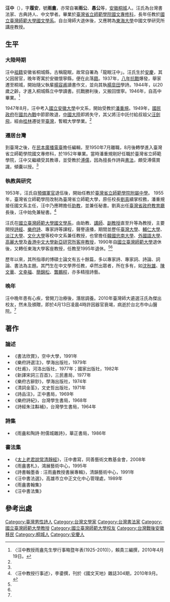 {{otheruses|汪中}}
'''汪中'''（{{bd|1925年|6月10日|2010年|4月13日|catIdx=Wang汪中}}），字'''履安'''，號'''雨盦'''，亦常自署'''雨公'''、'''愚公'''等，[[安徽|安徽]][[桐城|桐城]]人。汪氏為台灣書法家、古典詩人、中文學者。畢業於[[臺灣省立師範學院|臺灣省立師範學院]][[國立台灣師範大學文學院|國文專修科]]，長年任教於[[國立臺灣師範大學|國立臺灣師範大學]][[國立台灣師範大學文學院|國文學系]]。自台灣師大退休後，又應聘為[[東海大學_(台灣)|東海大學]]中國文學研究所講座教授。

==生平==
===大陸時期===
汪中[[祖籍|祖籍]]安徽省桐城縣，古稱龍眠，故常自署為「龍眠汪中」。汪氏生於[[安慶|安慶]]，其父因居官，晚年寄寓於安徽懷寧縣，便在此落[[籍貫|籍]]。1937年，[[八年抗戰|八年抗戰]]爆發，舉家遷至桐城，開始隨父執輩[[楊容甫|楊容甫]]讀書作文，並向其執[[楊皐田|楊皐田]]學詩。1944年，以20歲之齡，才進入桐城縣立中學讀書。抗戰勝利後，又搬回懷寧。1946年，自高中畢業。<ref name="賴1">〈汪中教授雨盦先生學行事略暨年表(1925-2010)〉，賴貴三編撰，2010年4月19日。</ref>

1947年8月，汪中考入[[國立安徽大學|國立安徽大學]]中文系，開始受教於[[潘重規|潘重規]]。1949年，[[國民政府|國民政府]]在[[國共內戰|國共內戰]]中節節敗退，[[中國大陸|中國大陸]]即將失守，其父將汪中託付給叔祖父[[汪劍飛|汪劍飛]]，經由[[桂林|桂林]]遷徙至[[臺灣|臺灣]]，暫輟大學學業。<ref name="賴1" />

===遷居台灣===
到臺灣之後，在[[民本廣播電臺|民本廣播電臺]]擔任編輯，至1950年7月離職，8月後轉學進入臺灣省立師範學院國文專修科，於1952年畢業。當時潘重規剛好任職於臺灣省立師範學院，汪中又繼續受其教導，並受教於[[溥儒|溥儒]]，因為擅長作詩與[[書法|書法]]，頗受溥儒賞識，傾囊以授。<ref name="賴1" />

===執教與研究===

1953年，汪氏自[[預備軍官|預備軍官]]退伍後，開始任教於[[國立臺灣師範大學附屬高級中學|臺灣省立師範學院附屬中學]]。
1955年，臺灣省立師範學院改制為臺灣省立師範大學，原任校長[[劉真|劉真]]續掌校務，潘重規接任國文系主任，汪中乃應聘擔任[[助教|助教]]，並兼任秘書。劉真出任[[臺灣省政府|臺灣省政府]][[教育廳|教育廳]]長後，汪中始免兼秘書。<ref name="鍌1">〈汪中教授行事述〉，李鍌撰，刊於《國文天地》雜誌304期，2010年9月。</ref>

汪氏在[[國立臺灣師範大學|國立臺灣師範大學]][[國立台灣師範大學文學院|國文學系]]，由助教、[[講師|講師]]、[[副教授|副教授]]直至升等為教授，主要開授[[詩經|詩經]]、[[樂府詩|樂府詩]]、專家詩等課程，聲譽遠播，期間並歷任[[臺灣大學|臺灣大學]]、[[輔仁大學|輔仁大學]]、[[淡江大學|淡江大學]]、[[文化大學|文化大學]]等校中文系兼任教授，也曾擔任[[韓國|韓國]][[忠南大學|忠南大學]]、[[外國語大學|外國語大學]]、[[高麗大學|高麗大學]]及[[香港|香港]][[中文大學|中文大學]][[新亞研究所|新亞研究所]][[客座教授|客座教授]]，1990年自[[國立臺灣師範大學|國立臺灣師範大學]]退休後，又轉任東海大學客座教授，任教至1995年退休。<ref name="賴1" /><ref name="鍌1" />

歷年以來，其所指導的博碩士論文有五十餘篇，多以專家詩、專家詞、詩論、詞論、書法為主題。其門生在中文學界任教，卓然出眾者，所在多有，如[[沈秋雄|沈秋雄]]、[[陳文華_(杜詩學者)|陳文華]]、[[文幸福|文幸福]]、[[簡錦松|簡錦松]]、[[龔鵬程|龔鵬程]]，亦多精擅詩藝。

===晚年===
汪中晚年患有心疾，曾開刀治療後，潛居調養。2010年臺灣師大遴選汪氏為傑出校友，然未及頒贈，即於4月13日凌晨4時許因器官衰竭，病逝於台北市中山醫院。<ref name="鍌1" />

==著作==
===論述===
*《書法欣賞》，空中大學，1991年
*《樂府詩選注》，學海出版社，1979年
*《杜甫》，河洛出版社，1977年；國家出版社，1982年
*《新譯宋詞三百首》，三民書局，1977年
*《樂府古辭鈔》，學海出版社，1974年
*《清詞金荃》，文史哲出版社，1971年
*《詩品注》，正中書局，1969年
*《樂府詩紀》，台灣學生書局，1968年
*《詩經朱注斠補》，台灣學生書局，1964年

===詩集===
*《雨盦和陶詩·附儒城雜詩》，華正書局，1986年

===書法集===
*《[[太上老君說常清靜經|太上老君說常清靜經]]》，汪中書寫，同善藝術文教基金會，2008年
*《雨盦書札》，鴻展藝術中心，1995年
*《詩書翰墨香 : 汪雨盦教授書展專輯》，清韻藝術中心，1991年
*《汪中書法選》，高雄市立中正文化中心管理處，1989年
*《雨盦書翰集》
*《汪中書法集》

==參考出處==
{{reflist|2}}

{{DEFAULTSORT:Wang汪中}}
[[Category:臺灣男性詩人|Category:臺灣男性詩人]]
[[Category:台灣文學家|Category:台灣文學家]]
[[Category:台灣書法家|Category:台灣書法家]]
[[Category:國立臺灣師範大學教授|Category:國立臺灣師範大學教授]]
[[Category:國立臺灣師範大學校友|Category:國立臺灣師範大學校友]]
[[Category:台灣戰後安徽移民|Category:台灣戰後安徽移民]]
[[Category:桐城人|Category:桐城人]]
[[Category:安慶人|Category:安慶人]]